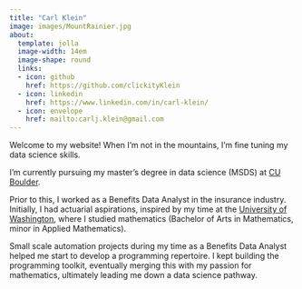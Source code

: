 ```yaml
---
title: "Carl Klein"
image: images/MountRainier.jpg
about:
  template: jolla
  image-width: 14em
  image-shape: round
  links: 
  - icon: github
    href: https://github.com/clickityKlein
  - icon: linkedin
    href: https://www.linkedin.com/in/carl-klein/
  - icon: envelope
    href: mailto:carlj.klein@gmail.com
---
```


Welcome to my website! When I'm not in the mountains, I'm fine tuning my data science skills.

I'm currently pursuing my master's degree in data science (MSDS) at [CU Boulder]("https://www.colorado.edu/").

Prior to this, I worked as a Benefits Data Analyst in the insurance industry. Initially, I had actuarial aspirations, inspired by my time at the [University of Washington](https://www.washington.edu/), where I studied mathematics (Bachelor of Arts in Mathematics, minor in Applied Mathematics).

Small scale automation projects during my time as a Benefits Data Analyst helped me start to develop a programming repertoire. I kept building the programming toolkit, eventually merging this with my passion for mathematics, ultimately leading me down a data science pathway.
